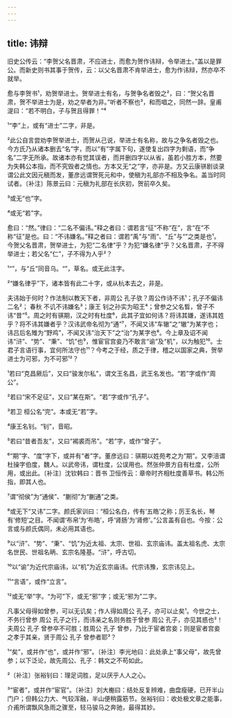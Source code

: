 ```yaml
---
---
---
```

title: 讳辩
---







旧史公传云：“李贺父名晋肃，不应进士，而愈为贺作讳辩，令举进士。”盖以是罪公。而新史则书其事于贺传，云：以父名晋肃不肯举进士，愈为作讳辩，然亦卒不就举。

愈与李贺书¹，劝贺举进士。贺举进士有名，与贺争名者毁之²，曰：“贺父名晋肃，贺不举进士为是，劝之举者为非。”听者不察也³，和而唱之，同然一辞。皇甫湜曰：“若不明白，子与贺且得罪！”⁴

¹“李”上，或有“进士”二字，非是。

²此公自言尝劝李贺举进士，而贺从己说，举进士有名称，故与之争名者毁之也。今方氏乃从诸本删去“名”字，而以“有”字属下句，遂使复出四字为剩语，而“争名”二字无所承。故诸本亦有觉其误者，而并删四字以从省，虽若小胜方本，然要为失韩公本指，而不究毁者之情也。方本又无“之”字，亦非是。方又云康骈剧谈录谓公此文因元稹而发，董彦远谓贺死元和中，使稹为礼部亦不相及争名。盖当时同试者。〔补注〕陈景云曰：元稹为礼部在长庆初，贺前卒久矣。

³或无“也”字。

⁴或无“若”字。

愈曰：“然。”律曰：“二名不偏讳。”释之者曰：谓若言“征”不称“在”，言“在”不称“征”是也。曰：“不讳嫌名。”释之者曰：谓若“禹”与“雨”、“丘”与“”之类是也¹。今贺父名晋肃，贺举进士，为犯“二名律”乎？为犯“嫌名律”乎？父名晋肃，子不得举进士；若父名“仁”，子不得为人乎²？

¹“”，与“丘”同音乌。“”，草名。或无此注字。

²“嫌名律乎”下，诸本皆有此二十字，或从杭本去之，非是。

夫讳始于何时？作法制以教天下者，非周公 孔子欤？周公作诗不讳¹；孔子不偏讳二名²； 春秋 不讥不讳嫌名³；康王 钊之孙实为昭王⁴；曾参之父名晳，曾子不讳“昔”⁵。周之时有骐期，汉之时有杜度⁶，此其子宜如何讳？将讳其嫌，遂讳其姓乎？将不讳其嫌者乎？汉讳武帝名彻为“通”⁷，不闻又讳“车辙”之“辙”为某字也；讳吕后名雉为“野鸡”，不闻又讳“治天下”之“治”为某字也⁸。今上章及诏不闻讳“浒”、“势”、“秉”、“饥”也⁹，惟宦官宫妾乃不敢言“谕”及“机”，以为触犯¹⁰。士君子言语行事，宜何所法守也¹¹？今考之于经，质之于律，稽之以国家之典，贺举进士为可邪，为不可邪¹²？

¹若曰“克昌厥后”，又曰“骏发尔私”，谓文王名昌，武王名发也。“若”字或作“周公”。

²若曰“宋不足征”，又曰“某在斯”。“若”字或作“孔子”。

³若卫 桓公名“完”。本或无“若”字。

⁴康王名钊。“钊”，音昭。

⁵若曰“昔者吾友”，又曰“裼裘而吊”。“若”字，或作“曾子”。

⁶“期”字、“度”字下，或并有“者”字。董彦远曰：骐期以姓苑考之为“期”。又李涪谓杜操字伯度，魏人。以武帝讳，谓杜度，公误用也。然张仲景方自有杜度，公所用，或出此。〔补注〕沈钦韩曰：晋书 卫恒传云：章帝时齐相杜度善草书。韩公所指，即其人也。

⁷谓“彻侯”为“通侯”、“蒯彻”为“蒯通”之类。

⁸或无下“又讳”二字。颜氏家训曰：“桓公名白，传有‘五皓’之称；厉王名长，琴有‘修短’之目。不闻谓‘布帛’为‘布皓’，呼‘肾肠’为‘肾修’。”公言盖有自也。今按：公言或与颜氏偶同，未必用其语也。

⁹以“浒”、“势”、“秉”、“饥”为近太祖、太宗、世祖、玄宗庙讳。盖太祖名虎、太宗名世民、世祖名昞、玄宗名隆基。“浒”，呼古切。

¹⁰以“谕”为近代宗庙讳，以“机”为近玄宗庙讳。代宗讳豫，玄宗讳见上。

¹¹“言语”，或作“立言”。

¹²或无“举”字。“为可”下，或无“邪”字；或无“邪为”二字。

凡事父母得如曾参，可以无讥矣；作人得如周公 孔子，亦可以止矣¹。今世之士，不务行曾参 周公 孔子之行，而讳亲之名则务胜于曾参 周公 孔子，亦见其惑也²！夫周公 孔子 曾参卒不可胜；胜周公 孔子 曾参，乃比于宦者宫妾；则是宦者宫妾之孝于其亲，贤于周公 孔子 曾参者耶³？

¹“矣”，或并作“也”，或并作“邪”。〔补注〕李光地曰：此处承上“事父母”，故先曾参；以下泛论，故先周公、孔子：韩文之不苟如此。

²〔补注〕张裕钊曰：理足词胜，足以厌乎人人之心。

³“宦者”，或并作“宦官”。〔补注〕刘大櫆曰：结处反复辨难，曲盘瘦硬，已开半山门户；但韩公力大、气较浑融，半山便稍露筋节。张裕钊曰：收处极文章之能事，介甫所谓飘风急雨之骤至，轻马骏马之奔驰，最得其妙。